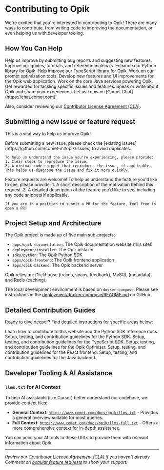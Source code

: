 # Contributing to Opik

We're excited that you're interested in contributing to Opik! There are many ways to contribute, from writing code to improving the documentation, or even helping us with developer tooling.

## How You Can Help

<CardGroup>
  <Card title="Report Issues & Request Features" icon="fa-regular fa-bugs" href="#submitting-a-new-issue-or-feature-request">
    Help us improve by submitting bug reports and suggesting new features.
  </Card>
  <Card title="Contribute to Documentation" icon="fa-regular fa-book" href="../contributing/documentation">
    Improve our guides, tutorials, and reference materials.
  </Card>
  <Card title="Contribute to Python SDK" icon="fa-brands fa-python" href="../contributing/python-sdk">
    Enhance our Python library for Opik.
  </Card>
  <Card title="Contribute to TypeScript SDK" icon="fa-brands fa-js" href="../contributing/typescript-sdk">
    Help improve our TypeScript library for Opik.
  </Card>
  <Card title="Contribute to Opik Optimizer" icon="fa-regular fa-gauge-high" href="../contributing/opik-optimizer">
    Work on our prompt optimization tools.
  </Card>
  <Card title="Contribute to Frontend" icon="fa-regular fa-window-maximize" href="../contributing/frontend">
    Develop new features and UI improvements for the Opik web application.
  </Card>
  <Card title="Contribute to Backend" icon="fa-regular fa-server" href="../contributing/backend">
    Work on the core Java services powering Opik.
  </Card>
  <Card title="Participate in Bounties" icon="fa-regular fa-gem" href="../contributing/bounties">
    Get rewarded for tackling specific issues and features.
  </Card>
  <Card title="Spread the Word" icon="fa-regular fa-bullhorn">
    Speak or write about Opik and share your experiences. Let us know on [Comet Chat](https://chat.comet.com)!
  </Card>
</CardGroup>

Also, consider reviewing our [Contributor License Agreement (CLA)](https://github.com/comet-ml/opik/blob/main/CLA.md).

## Submitting a new issue or feature request

This is a vital way to help us improve Opik!

<AccordionGroup>
  <Accordion title="Submitting a New Bug Report">
    Before submitting a new issue, please check the [existing issues](https://github.com/comet-ml/opik/issues) to avoid duplicates.

    To help us understand the issue you're experiencing, please provide:
    1. Clear steps to reproduce the issue.
    2. A minimal code snippet that reproduces the issue, if applicable.
    This helps us diagnose the issue and fix it more quickly.
  </Accordion>
  <Accordion title="Submitting a New Feature Request">
    Feature requests are welcome! To help us understand the feature you'd like to see, please provide:
    1. A short description of the motivation behind this request.
    2. A detailed description of the feature you'd like to see, including any code snippets if applicable.

    If you are in a position to submit a PR for the feature, feel free to open a PR!
  </Accordion>
</AccordionGroup>

## Project Setup and Architecture

The Opik project is made up of five main sub-projects:

*   `apps/opik-documentation`: The Opik documentation website (this site!)
*   `deployment/installer`: The Opik installer
*   `sdks/python`: The Opik Python SDK
*   `apps/opik-frontend`: The Opik frontend application
*   `apps/opik-backend`: The Opik backend server

Opik relies on: Clickhouse (traces, spans, feedback), MySQL (metadata), and Redis (caching).

The local development environment is based on `docker-compose`. Please see instructions in the [deployment/docker-compose/README.md](https://github.com/comet-ml/opik/blob/main/deployment/docker-compose/README.md) on GitHub.

## Detailed Contribution Guides

Ready to dive deeper? Find detailed instructions for specific areas below:

<CardGroup>
  <Card title="Documentation Contribution Guide" icon="fa-regular fa-book" href="../contributing/documentation">
    Learn how to contribute to this website and the Python SDK reference docs.
  </Card>
  <Card title="Python SDK Contribution Guide" icon="fa-brands fa-python" href="../contributing/python-sdk">
    Setup, testing, and contribution guidelines for the Python SDK.
  </Card>
  <Card title="TypeScript SDK Contribution Guide" icon="fa-brands fa-js" href="../contributing/typescript-sdk">
    Setup, testing, and contribution guidelines for the TypeScript SDK.
  </Card>
  <Card title="Opik Optimizer Contribution Guide" icon="fa-regular fa-gauge-high" href="../contributing/opik-optimizer">
    Setup, testing, and contribution guidelines for the Opik Optimizer.
  </Card>
  <Card title="Frontend Contribution Guide" icon="fa-regular fa-window-maximize" href="../contributing/frontend">
    Setup, testing, and contribution guidelines for the React frontend.
  </Card>
  <Card title="Backend Contribution Guide" icon="fa-regular fa-server" href="../contributing/backend">
    Setup, testing, and contribution guidelines for the Java backend.
  </Card>
</CardGroup>

## Developer Tooling & AI Assistance

### `llms.txt` for AI Context

To help AI assistants (like Cursor) better understand our codebase, we provide context files:

*   **General Context**: [`https://www.comet.com/docs/opik/llms.txt`](https://www.comet.com/docs/opik/llms.txt) - Provides a general overview suitable for most queries.
*   **Full Context**: [`https://www.comet.com/docs/opik/llms-full.txt`](https://www.comet.com/docs/opik/llms-full.txt) - Offers a more comprehensive context for in-depth assistance.

You can point your AI tools to these URLs to provide them with relevant information about Opik.

---
*Review our [Contributor License Agreement (CLA)](https://github.com/comet-ml/opik/blob/main/CLA.md) if you haven't already.*
*Comment on [popular feature requests](https://github.com/comet-ml/opik/issues?q=is%3Aissue+is%3Aopen+label%3A%22feature+request%22) to show your support.* 